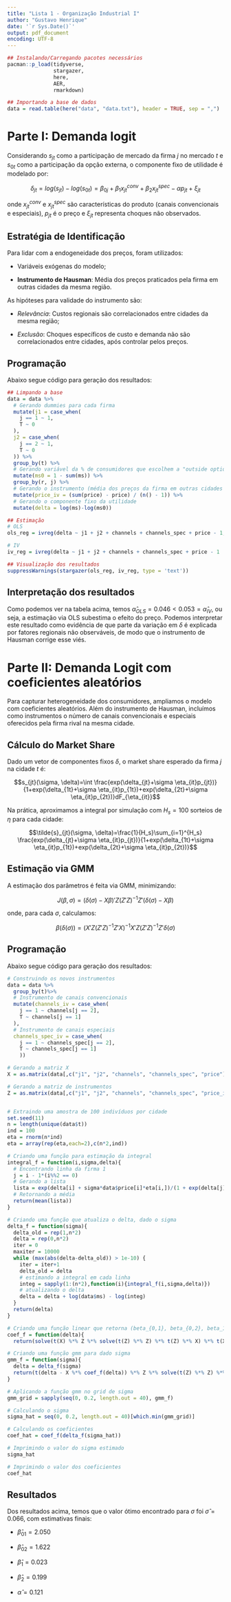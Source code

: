 ```yaml
---
title: "Lista 1 - Organização Industrial I"
author: "Gustavo Henrique"
date: '`r Sys.Date()`'
output: pdf_document
encoding: UTF-8
---
```


```r
## Instalando/Carregando pacotes necessários
pacman::p_load(tidyverse,
               stargazer,
               here,
               AER,
               rmarkdown)
```

```r
## Importando a base de dados
data = read.table(here("data", "data.txt"), header = TRUE, sep = ",")
```

# Parte I: Demanda logit
Considerando $s_{jt}$ como a participação de mercado da firma $j$ no mercado $t$ e $s_{0t}$ como a participação da opção externa, o componente fixo de utilidade é modelado por:

$$\delta_{jt}=log(s_{jt})-log(s_{0t})=\beta_{0j}+\beta_{1}x^{conv}_{jt}+\beta_{2}x^{spec}_{jt}-\alpha p_{jt}+\xi_{jt}$$

onde $x_{jt}^{conv}$ e $x_{jt}^{spec}$ são características do produto (canais convencionais e especiais), $p_{jt}$ é o preço e $\xi_{jt}$ representa choques não observados.

## Estratégia de Identificação
Para lidar com a endogeneidade dos preços, foram utilizados:

* Variáveis exógenas do modelo;

* **Instrumento de Hausman**: Média dos preços praticados pela firma em outras cidades da mesma região.

As hipóteses para validade do instrumento são:

- *Relevância*: Custos regionais são correlacionados entre cidades da mesma região;

- *Exclusão*: Choques específicos de custo e demanda não são correlacionados entre cidades, após controlar pelos preços.

## Programação
Abaixo segue código para geração dos resultados:
```r
## Limpando a base
data = data %>% 
  # Gerando dummies para cada firma
  mutate(j1 = case_when(
    j == 1 ~ 1,
    T ~ 0
  ),
  j2 = case_when(
    j == 2 ~ 1,
    T ~ 0
  )) %>% 
  group_by(t) %>%
  # Gerando variável da % de consumidores que escolhem a "outside option"
  mutate(ms0 = 1 - sum(ms)) %>%
  group_by(r, j) %>%
  # Gerando o instrumento (média dos preços da firma em outras cidades da mesma região)
  mutate(price_iv = (sum(price) - price) / (n() - 1)) %>% 
  # Gerando o componente fixo da utilidade
  mutate(delta = log(ms)-log(ms0))

## Estimação
# OLS
ols_reg = ivreg(delta ~ j1 + j2 + channels + channels_spec + price - 1, data=data)

# IV
iv_reg = ivreg(delta ~ j1 + j2 + channels + channels_spec + price - 1 | j1 + j2 + channels + channels_spec + price_iv - 1, data=data)

## Visualização dos resultados
suppressWarnings(stargazer(ols_reg, iv_reg, type = 'text'))
```

## Interpretação dos resultados
Como podemos ver na tabela acima, temos $\hat{\alpha}_{OLS}=0.046<0.053=\hat{\alpha}_{IV}$, ou seja, a estimação via OLS subestima o efeito do preço. Podemos interpretar este resultado como evidência de que parte da variação em $\delta$ é explicada por fatores regionais não observáveis, de modo que o instrumento de Hausman corrige esse viés.

# Parte II: Demanda Logit com coeficientes aleatórios
Para capturar heterogeneidade dos consumidores, ampliamos o modelo com coeficientes aleatórios. Além do instrumento de Hausman, incluímos como instrumentos o número de canais convencionais e especiais oferecidos pela firma rival na mesma cidade.

## Cálculo do Market Share
Dado um vetor de componentes fixos $\delta$, o market share esperado da firma $j$ na cidade $t$ é:

$$s_{jt}(\sigma, \delta)=\int \frac{exp(\delta_{jt}+\sigma \eta_{it}p_{jt})}{1+exp(\delta_{1t}+\sigma \eta_{it}p_{1t})+exp(\delta_{2t}+\sigma \eta_{it}p_{2t})}dF_{\eta_{it}}$$

Na prática, aproximamos a integral por simulação com $H_s = 100$ sorteios de $\eta$ para cada cidade:

$$\tilde{s}_{jt}(\sigma, \delta)=\frac{1}{H_s}\sum_{i=1}^{H_s} \frac{exp(\delta_{jt}+\sigma \eta_{it}p_{jt})}{1+exp(\delta_{1t}+\sigma \eta_{it}p_{1t})+exp(\delta_{2t}+\sigma \eta_{it}p_{2t})}$$

## Estimação via GMM
A estimação dos parâmetros é feita via GMM, minimizando:

$$J(\beta, \sigma)=(\delta(\sigma)-X\beta)'Z(Z'Z)^{-1}Z'(\delta(\sigma)-X\beta)$$

onde, para cada $\sigma$, calculamos:

$$\beta(\delta(\sigma))=(X'Z(Z'Z)^{-1}Z'X)^{-1}X'Z(Z'Z)^{-1}Z'\delta(\sigma)$$

## Programação
Abaixo segue código para geração dos resultados:
```r
# Construindo os novos instrumentos
data = data %>%
  group_by(t)%>%
  # Instrumento de canais convencionais
  mutate(channels_iv = case_when(
    j == 1 ~ channels[j == 2],
    T ~ channels[j == 1]
  ),
  # Instrumento de canais especiais
  channels_spec_iv = case_when(
    j == 1 ~ channels_spec[j == 2],
    T ~ channels_spec[j == 1]
    ))

# Gerando a matriz X
X = as.matrix(data[,c("j1", "j2", "channels", "channels_spec", "price")])

# Gerando a matriz de instrumentos
Z = as.matrix(data[,c("j1", "j2", "channels", "channels_spec", "price_iv", "channels_iv", "channels_spec_iv")])


# Extraindo uma amostra de 100 indivíduos por cidade
set.seed(11)
n = length(unique(data$t))
ind = 100
eta = rnorm(n*ind)
eta = array(rep(eta,each=2),c(n*2,ind))

# Criando uma função para estimação da integral
integral_f = function(i,sigma,delta){
  # Encontrando linha da firma 1
  j = i - 1*(i%%2 == 0)
  # Gerando a lista
  lista = exp(delta[i] + sigma*data$price[i]*eta[i,])/(1 + exp(delta[j] + sigma*data$price[j]*eta[j,]) + exp(delta[j+1] + sigma*data$price[j+1]*eta[j+1,]))
  # Retornando a média
  return(mean(lista))
}

# Criando uma função que atualiza o delta, dado o sigma
delta_f = function(sigma){
  delta_old = rep(1,n*2)
  delta = rep(0,n*2)
  iter = 0
  maxiter = 10000
  while (max(abs(delta-delta_old)) > 1e-10) {
    iter = iter+1
    delta_old = delta
    # estimando a integral em cada linha
    integ = sapply(1:(n*2),function(i){integral_f(i,sigma,delta)})
    # atualizando o delta
    delta = delta + log(data$ms) - log(integ)
  } 
  return(delta)
}

# Criando uma função linear que retorna (beta_{0,1}, beta_{0,2}, beta_1, beta_2, -alpha)
coef_f = function(delta){
  return(solve(t(X) %*% Z %*% solve(t(Z) %*% Z) %*% t(Z) %*% X) %*% t(X) %*% Z %*% solve(t(Z) %*% Z) %*% t(Z) %*% delta)}

# Criando uma função gmm para dado sigma
gmm_f = function(sigma){
  delta = delta_f(sigma)
  return(t(delta - X %*% coef_f(delta)) %*% Z %*% solve(t(Z) %*% Z) %*% t(Z) %*% (delta - X %*% coef_f(delta)))
}

# Aplicando a função gmm no grid de sigma
gmm_grid = sapply(seq(0, 0.2, length.out = 40), gmm_f)

# Calculando o sigma
sigma_hat = seq(0, 0.2, length.out = 40)[which.min(gmm_grid)]

# Calculando os coeficientes
coef_hat = coef_f(delta_f(sigma_hat))

# Imprimindo o valor do sigma estimado
sigma_hat

# Imprimindo o valor dos coeficientes
coef_hat
```
## Resultados
Dos resultados acima, temos que o valor ótimo encontrado para $\sigma$ foi $\hat{\sigma}=0.066$, com estimativas finais:

- $\hat{\beta}_{01} = 2.050$

- $\hat{\beta}_{02} = 1.622$

- $\hat{\beta}_1 = 0.023$

- $\hat{\beta}_2 = 0.199$

- $\hat{\alpha} = 0.121$